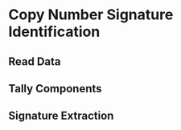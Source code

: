 # Copy Number Signature Identification {#cnsig}

## Read Data {-}

## Tally Components {-}

## Signature Extraction {-}

